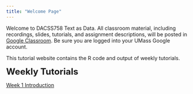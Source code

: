 ```yaml
---
title: "Welcome Page"
---
```


Welcome to DACSS758 Text as Data. All classroom material, including recordings, slides, tutorials, and assignment descriptions, will be posted in [Google Classroom](https://classroom.google.com/w/NzA0NDA4NzQxNDUy/t/all). Be sure you are logged into your UMass Google account.

This tutorial website contains the R code and output of weekly tutorials.

<font size='5'><b> Weekly Tutorials </b></font>

[Week 1 Introduction](https://rosemarypang.com/Text_as_Data_Fall2024/Tutorial1.html)

```{=latex}

%[Week 2 Text as Data](https://rosemarypang.com/Text_as_Data_Fall2023/Tutorial2.html)

%[Week 3 Web Scraping in R](https://rosemarypang.com/Text_as_Data_Fall2023/Tutorial3.html)

%[Week 4 Natural Language Processing](https://rosemarypang.com/Text_as_Data_Fall2023/Tutorial4.html)

%[Week 5 Preprocessing](https://rosemarypang.com/Text_as_Data_Fall2023/Tutorial5.html)

%[Week 6 Text Representation I](https://rosemarypang.com/Text_as_Data_Fall2023/Tutorial6.html)

%[Week 7 Text Representation II](https://rosemarypang.com/Text_as_Data_Fall2023/Tutorial7.html)

%[Week 8 Dictionary/ Sentiment Analysis](https://rosemarypang.com/Text_as_Data_Fall2023/Tutorial8.html)

%[Week 9 Supervised Learning](https://rosemarypang.com/Text_as_Data_Fall2023/Tutorial9.html)

%[Week 10 Topic Models](https://rosemarypang.com/Text_as_Data_Fall2023/Tutorial10.html)
```
